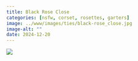 ```yaml
---
title: Black Rose Close
categories: [nsfw, corset, rosettes, garters]
image: ../www/images/ties/black-rose_close.jpg
image-alt: ""
date: 2024-12-20
---
```



![](../www/images/ties/black-rose_close.jpg)


